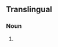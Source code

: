 ==Translingual==
{{wikipedia}}

===Noun===
{{head|mul|noun|head=''[[Achatinella]] [[pulcherrima]]''}}

# {{taxon|species|genus|Achatinella|a species of [[gastropod]] which is [[endemic]] to the [[Oahu]] and currently an [[endangered species]]}}